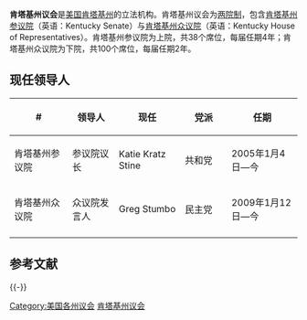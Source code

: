 {{Infobox legislature
 | name              = 肯塔基州议会
 | coa_pic           = Seal of Kentucky.svg
 | session_room      = KY State Capitol.jpg
 | house_type        =  两院制
 | houses            = [[肯塔基州参议院|肯塔基州参议院]] <br />[[肯塔基州众议院|肯塔基州众议院]]
 | term_limits       = 
 | new_session       = 
 | leader1_type      = 参议院议长
 | leader1           = [[Katie_Kratz_Stine|Katie Kratz Stine]]
 | party1            = ([[共和黨_(美國)|共和党]])
 | election1         = 2005年1月4日
 | leader2_type      = 众议院发言人
 | leader2           = [[Greg_Stumbo|Greg Stumbo]]
 | party2            = ([[民主黨_(美國)|民主党]])
 | election2         = 2009年1月12日
 | authority         = 
 | members           = 38（参）100（众）
 | last_election1    = 
 | next_election1    = 
 | redistricting     = 
 | political_groups1 = 
| meeting_place     = [[法蘭克福_(肯塔基州)|法蘭克福]][[肯塔基州議會大廈|肯塔基州議會大廈]]
| website           = http://www.lrc.ky.gov/
}}
'''肯塔基州议会'''是[[美国|美国]][[肯塔基州|肯塔基州]]的立法机构。肯塔基州议会为[[两院制|两院制]]，包含[[肯塔基州参议院|肯塔基州参议院]]（英语：Kentucky Senate）与[[肯塔基州众议院|肯塔基州众议院]]（英语：Kentucky House of Representatives）。肯塔基州参议院为上院，共38个席位，每届任期4年；肯塔基州众议院为下院，共100个席位，每届任期2年。

==现任领导人==
{| class="wikitable sortable" style="text-align: center;"
|-
! width="120" | #
! width="90"| 领导人
! width="120"| 现任
! width="90"| 党派
! width="140"| 任期
|- 
| 肯塔基州参议院 || 参议院议长 || Katie Kratz Stine || 共和党 || 2005年1月4日—今
|- 
| 肯塔基州众议院 || 众议院发言人 || Greg Stumbo || 民主党 || 2009年1月12日—今
|- 
|}

== 参考文献 ==
{{Reflist}}

{{-}}
{{美国立法机构}}

{{Authority control}}

[[Category:美国各州议会|Category:美国各州议会]]
[[Category:肯塔基州议会|]]